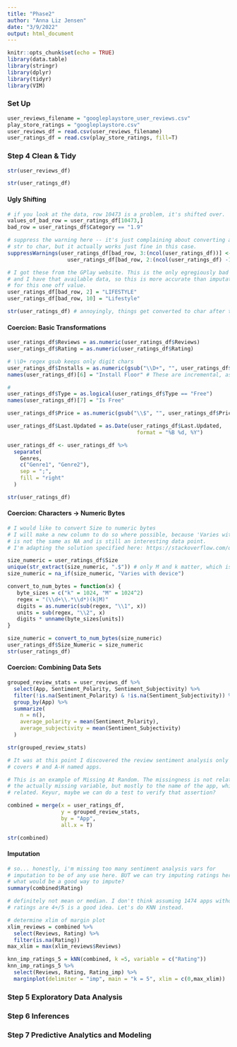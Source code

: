 ```yaml
---
title: "Phase2"
author: "Anna Liz Jensen"
date: "3/9/2022"
output: html_document
---
```


```r
knitr::opts_chunk$set(echo = TRUE)
library(data.table)
library(stringr)
library(dplyr)
library(tidyr)
library(VIM)
```

### Set Up

```r
user_reviews_filename = "googleplaystore_user_reviews.csv"
play_store_ratings = "googleplaystore.csv"
user_reviews_df = read.csv(user_reviews_filename)
user_ratings_df = read.csv(play_store_ratings, fill=T)
```

### Step 4 Clean & Tidy

```r
str(user_reviews_df)

```

```r
str(user_ratings_df)
```

#### Ugly Shifting

```r
# if you look at the data, row 10473 is a problem, it's shifted over. 
values_of_bad_row = user_ratings_df[10473,]
bad_row = user_ratings_df$Category == "1.9"

# suppress the warning here -- it's just complaining about converting a 
# str to char, but it actually works just fine in this case. 
suppressWarnings(user_ratings_df[bad_row, 3:(ncol(user_ratings_df))] <-
                   user_ratings_df[bad_row, 2:(ncol(user_ratings_df) -1)])

# I got these from the GPlay website. This is the only egregiously bad row, 
# and I have that available data, so this is more accurate than imputation
# for this one off value.
user_ratings_df[bad_row, 2] = "LIFESTYLE"
user_ratings_df[bad_row, 10] = "Lifestyle"

str(user_ratings_df) # annoyingly, things get converted to char after the shift. 
```

#### Coercion: Basic Transformations

```r

user_ratings_df$Reviews = as.numeric(user_ratings_df$Reviews)
user_ratings_df$Rating = as.numeric(user_ratings_df$Rating)

# \\D+ regex gsub keeps only digit chars
user_ratings_df$Installs = as.numeric(gsub("\\D+", "", user_ratings_df$Installs))
names(user_ratings_df)[6] = "Install Floor" # These are incremental, assume floors

# 
user_ratings_df$Type = as.logical(user_ratings_df$Type == "Free")
names(user_ratings_df)[7] = "Is Free"

user_ratings_df$Price = as.numeric(gsub("\\$", "", user_ratings_df$Price))

user_ratings_df$Last.Updated = as.Date(user_ratings_df$Last.Updated, 
                                         format = "%B %d, %Y")

user_ratings_df <- user_ratings_df %>%
  separate(
    Genres,
    c("Genre1", "Genre2"),
    sep = ";",
    fill = "right"
  )

str(user_ratings_df)
```

#### Coercion: Characters -> Numeric Bytes

```r

# I would like to convert Size to numeric bytes
# I will make a new column to do so where possible, because 'Varies with device'
# is not the same as NA and is still an interesting data point. 
# I'm adapting the solution specified here: https://stackoverflow.com/questions/10910688/converting-kilobytes-megabytes-etc-to-bytes-in-r

size_numeric = user_ratings_df$Size
unique(str_extract(size_numeric, ".$")) # only M and k matter, which is great
size_numeric = na_if(size_numeric, "Varies with device")

convert_to_num_bytes = function(x) {
   byte_sizes = c("k" = 1024, "M" = 1024^2)
   regex = "(\\d+\\.*\\d*)(k|M)"
   digits = as.numeric(sub(regex, "\\1", x))
   units = sub(regex, "\\2", x)
   digits * unname(byte_sizes[units])
}

size_numeric = convert_to_num_bytes(size_numeric)
user_ratings_df$Size_Numeric = size_numeric
str(user_ratings_df)
```

#### Coercion: Combining Data Sets

```r
grouped_review_stats = user_reviews_df %>%
  select(App, Sentiment_Polarity, Sentiment_Subjectivity) %>%
  filter(!is.na(Sentiment_Polarity) & !is.na(Sentiment_Subjectivity)) %>%
  group_by(App) %>%
  summarize(
    n = n(), 
    average_polarity = mean(Sentiment_Polarity),
    average_subjectivity = mean(Sentiment_Subjectivity)
  )

str(grouped_review_stats)

# It was at this point I discovered the review sentiment analysis only
# covers # and A-H named apps. 

# This is an example of Missing At Random. The missingness is not related to
# the actually missing variable, but mostly to the name of the app, which is
# related. Keyur, maybe we can do a test to verify that assertion?

combined = merge(x = user_ratings_df, 
                 y = grouped_review_stats,
                 by = "App",
                 all.x = T)

str(combined)
```

#### Imputation

```r
# so... honestly, i'm missing too many sentiment analysis vars for 
# imputation to be of any use here. BUT we can try imputing ratings here!
# what would be a good way to impute?
summary(combined$Rating)

# definitely not mean or median. I don't think assuming 1474 apps without 
# ratings are 4+/5 is a good idea. Let's do KNN instead. 

# determine xlim of margin plot
xlim_reviews = combined %>%
  select(Reviews, Rating) %>%
  filter(is.na(Rating))
max_xlim = max(xlim_reviews$Reviews)

knn_imp_ratings_5 = kNN(combined, k =5, variable = c("Rating"))
knn_imp_ratings_5 %>%
  select(Reviews, Rating, Rating_imp) %>%
  marginplot(delimiter = "imp", main = "k = 5", xlim = c(0,max_xlim))


```

### Step 5 Exploratory Data Analysis

### Step 6 Inferences

### Step 7 Predictive Analytics and Modeling

